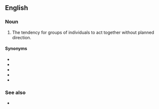 ==English==

===Noun===
{{en-noun|pack mentalities}}

# The tendency for groups of individuals to act together without planned direction.

====Synonyms====
* {{l|en|groupthink}}
* {{l|en|herdthink}}
* {{l|en|gang mentality}}
* {{l|en|group mentality}}
* {{l|en|mob mentality}}

===See also===
* {{l|en|deindividuation}}
